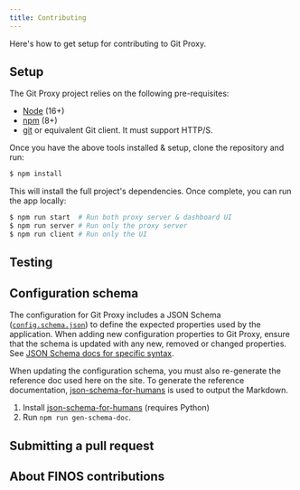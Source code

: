 ```yaml
---
title: Contributing
---
```


Here's how to get setup for contributing to Git Proxy.

## Setup
The Git Proxy project relies on the following pre-requisites:

- [Node](https://nodejs.org/en/download) (16+)
- [npm](https://npmjs.com/) (8+)
- [git](https://git-scm.com/downloads) or equivalent Git client. It must support HTTP/S.

Once you have the above tools installed & setup, clone the repository and run:

```bash
$ npm install
```

This will install the full project's dependencies. Once complete, you can run the app locally:

```bash
$ npm run start  # Run both proxy server & dashboard UI
$ npm run server # Run only the proxy server
$ npm run client # Run only the UI
```

## Testing
<!-- Notes about testing methodology -->

## Configuration schema
The configuration for Git Proxy includes a JSON Schema ([`config.schema.json`](https://github.com/finos/git-proxy/blob/main/config.schema.json)) to define the expected properties used by the application. When adding new configuration properties to Git Proxy, ensure that the schema is updated with any new, removed or changed properties. See [JSON Schema docs for specific syntax](https://json-schema.org/docs).

When updating the configuration schema, you must also re-generate the reference doc used here on the site. To generate the reference documentation, [json-schema-for-humans](https://github.com/coveooss/json-schema-for-humans) is used to output the Markdown.

1. Install [json-schema-for-humans](https://github.com/coveooss/json-schema-for-humans?tab=readme-ov-file#installation) (requires Python)
2. Run `npm run gen-schema-doc`.

## Submitting a pull request
<!-- Instructions for forking and PRs + note about FINOS CLA as a pre-req before merging -->

## About FINOS contributions
<!-- Notes around signing the CLA. See existing CONTRIBUTING.md -->
